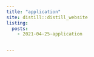 ```yaml
---
title: "application"
site: distill::distill_website
listing: 
  posts:
    - 2021-04-25-application
    

---
```

